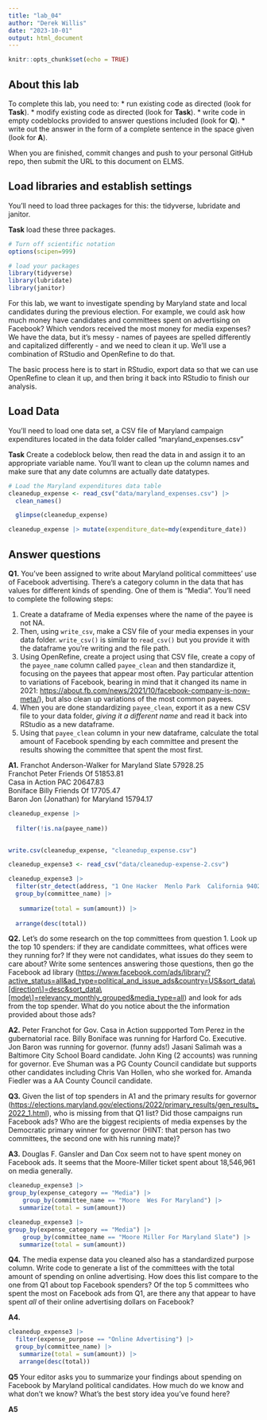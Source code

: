 ```yaml
---
title: "lab_04"
author: "Derek Willis"
date: "2023-10-01"
output: html_document
---
```


```r
knitr::opts_chunk$set(echo = TRUE)
```

## About this lab

To complete this lab, you need to: \* run existing code as directed (look for **Task**). \* modify existing code as directed (look for **Task**). \* write code in empty codeblocks provided to answer questions included (look for **Q**). \* write out the answer in the form of a complete sentence in the space given (look for **A**).

When you are finished, commit changes and push to your personal GitHub repo, then submit the URL to this document on ELMS.

## Load libraries and establish settings

You'll need to load three packages for this: the tidyverse, lubridate and janitor.

**Task** load these three packages.

```r
# Turn off scientific notation
options(scipen=999)

# load your packages
library(tidyverse)
library(lubridate)
library(janitor)

```

For this lab, we want to investigate spending by Maryland state and local candidates during the previous election. For example, we could ask how much money have candidates and committees spent on advertising on Facebook? Which vendors received the most money for media expenses? We have the data, but it's messy - names of payees are spelled differently and capitalized differently - and we need to clean it up. We'll use a combination of RStudio and OpenRefine to do that.

The basic process here is to start in RStudio, export data so that we can use OpenRefine to clean it up, and then bring it back into RStudio to finish our analysis.

## Load Data

You'll need to load one data set, a CSV file of Maryland campaign expenditures located in the data folder called "maryland_expenses.csv"

**Task** Create a codeblock below, then read the data in and assign it to an appropriate variable name. You'll want to clean up the column names and make sure that any date columns are actually date datatypes.

```r
# Load the Maryland expenditures data table
cleanedup_expense <- read_csv("data/maryland_expenses.csv") |>
  clean_names() 
```
```r

  glimpse(cleanedup_expense)

```
```r
cleanedup_expense |> mutate(expenditure_date=mdy(expenditure_date)) 
```

## Answer questions

**Q1.** You've been assigned to write about Maryland political committees' use of Facebook advertising. There's a category column in the data that has values for different kinds of spending. One of them is "Media". You'll need to complete the following steps:

   1. Create a dataframe of Media expenses where the name of the payee is not NA.
   2. Then, using `write_csv`, make a CSV file of your media expenses in your data folder. `write_csv()` is similar to `read_csv()` but you provide it with the dataframe you're writing and the file path.
   3. Using OpenRefine, create a project using that CSV file, create a copy of the `payee_name` column called `payee_clean` and then standardize it, focusing on the payees that appear most often. Pay particular attention to variations of Facebook, bearing in mind that it changed its name in 2021: <https://about.fb.com/news/2021/10/facebook-company-is-now-meta/>), but also clean up variations of the most common payees.
   4. When you are done standardizing `payee_clean`, export it as a new CSV file to your data folder, *giving it a different name* and read it back into RStudio as a new dataframe.
   5. Using that `payee_clean` column in your new dataframe, calculate the total amount of Facebook spending by each committee and present the results showing the committee that spent the most first.

**A1.** 
Franchot Anderson-Walker for Maryland Slate	57928.25			
Franchot Peter Friends Of	51853.81			
Casa in Action PAC	20647.83			
Boniface Billy Friends Of	17705.47			
Baron Jon (Jonathan) for Maryland	15794.17

```r
cleanedup_expense |>
  
  filter(!is.na(payee_name)) 
  
```


```r

write.csv(cleanedup_expense, "cleanedup_expense.csv")


```


```r
cleanedup_expense3 <- read_csv("data/cleanedup-expense-2.csv")
```


```r
cleanedup_expense3 |>
  filter(str_detect(address, "1 One Hacker  Menlo Park  California 94025")  | str_detect(address, "1601 Willow Road  Menlo Park  California 94025")  | str_detect(address, "1 Facebook Way  Menlo Park  California 94025") | str_detect(address, "1 Hacker Way  Menlo Park  California 94025")) |>
  group_by(committee_name) |>
 
   summarize(total = sum(amount)) |>
  
  arrange(desc(total)) 
```

**Q2.** Let's do some research on the top committees from question 1. Look up the top 10 spenders: if they are candidate committees, what offices were they running for? If they were not candidates, what issues do they seem to care about? Write some sentences answering those questions, then go the Facebook ad library ([https://www.facebook.com/ads/library/?active_status=all&ad_type=political_and_issue_ads&country=US&sort_data\\[direction\\]=desc&sort_data\\[mode\\]=relevancy_monthly_grouped&media_type=all](https://www.facebook.com/ads/library/?active_status=all&ad_type=political_and_issue_ads&country=US&sort_data\%5Bdirection\%5D=desc&sort_data\%5Bmode\%5D=relevancy_monthly_grouped&media_type=all){.uri}) and look for ads from the top spender. What do you notice about the the information provided about those ads?

**A2.** Peter Franchot for Gov. Casa in Action suppported Tom Perez in the gubernatorial race. Billy Boniface was running for Harford Co. Executive. Jon Baron was running for governor. (funny ads!) Jasani Salimah was a Baltimore City School Board candidate. John King (2 accounts) was running for governor. Eve Shuman was a PG County Council candidate but supports other candidates including Chris Van Hollen, who she worked for. Amanda Fiedler was a AA County Council candidate.



**Q3.** Given the list of top spenders in A1 and the primary results for governor (<https://elections.maryland.gov/elections/2022/primary_results/gen_results_2022_1.html>), who is missing from that Q1 list? Did those campaigns run Facebook ads? Who are the biggest recipients of media expenses by the Democratic primary winner for governor (HINT: that person has two committees, the second one with his running mate)?

**A3.** Douglas F. Gansler and Dan Cox seem not to have spent money on Facebook ads. It seems that the Moore-Miller ticket spent about 18,546,961 on media generally.

```r
cleanedup_expense3 |>
group_by(expense_category == "Media") |>
    group_by(committee_name == "Moore  Wes For Maryland") |>
   summarize(total = sum(amount)) 
```
```r
cleanedup_expense3 |>
group_by(expense_category == "Media") |>
    group_by(committee_name == "Moore Miller For Maryland Slate") |>
   summarize(total = sum(amount)) 
```

**Q4.** The media expense data you cleaned also has a standardized purpose column. Write code to generate a list of the committees with the total amount of spending on online advertising. How does this list compare to the one from Q1 about top Facebook spenders? Of the top 5 committees who spent the most on Facebook ads from Q1, are there any that appear to have spent *all* of their online advertising dollars on Facebook?

**A4.** 

```r
cleanedup_expense3 |>
  filter(expense_purpose == "Online Advertising") |>
  group_by(committee_name) |>
   summarize(total = sum(amount)) |>
   arrange(desc(total))
```

**Q5** Your editor asks you to summarize your findings about spending on Facebook by Maryland political candidates. How much do we know and what don't we know? What's the best story idea you've found here?

**A5**
